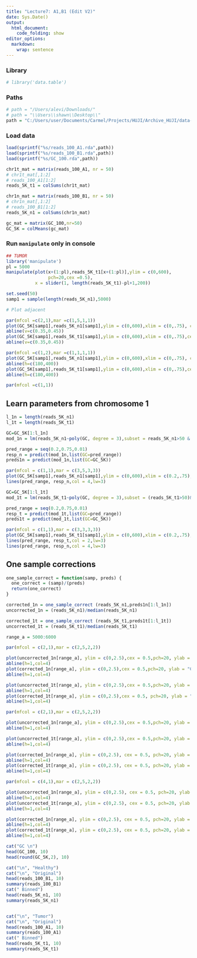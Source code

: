 ```yaml
---
title: "Lecture7: A1,B1 (Edit V2)"
date: Sys.Date()
output:
  html_document:
    code_folding: show
editor_options: 
  markdown: 
    wrap: sentence
---
```


### Library
```r
# library('data.table')
```

### Paths
```r
# path = "/Users/alevi/Downloads/"
# path = "\\Users\\shawn\\Desktop\\"
path = "C:/Users/user/Documents/Carmel/Projects/HUJI/Archive_HUJI/data-analysis-genomics/data"
```

### Load data
```r
load(sprintf("%s/reads_100_A1.rda",path))
load(sprintf("%s/reads_100_B1.rda",path))
load(sprintf("%s/GC_100.rda",path))
```

```r
chr1t_mat = matrix(reads_100_A1, nr = 50)
# chr1t_mat[,1:2]
# reads_100_A1[1:2]
reads_5K_t1 = colSums(chr1t_mat)

chr1n_mat = matrix(reads_100_B1, nr = 50)
# chr1n_mat[,1:2]
# reads_100_B1[1:2]
reads_5K_n1 = colSums(chr1n_mat)

gc_mat = matrix(GC_100,nr=50)
GC_5K = colMeans(gc_mat)
```


### Run `manipulate` only in console
```r
## TUMOR
library('manipulate')
pl = 5000
manipulate(plot(x+(1:pl),reads_5K_t1[x+(1:pl)],ylim = c(0,600),
                pch=20,cex =0.5), 
           x = slider(1, length(reads_5K_t1)-pl+1,200))
```

```r
set.seed(50)
samp1 = sample(length(reads_5K_n1),5000)
```

```r
# Plot adjacent

par(mfcol =c(2,1),mar =c(1,5,1,1))
plot(GC_5K[samp1],reads_5K_n1[samp1],ylim = c(0,600),xlim = c(0,.75), cex = 0.4, pch=20, ylab="Healthy 1")
abline(v=c(0.35,0.45))
plot(GC_5K[samp1],reads_5K_t1[samp1],ylim = c(0,600),xlim = c(0,.75),cex = 0.4, pch=20, ylab="Tumor 1")
abline(v=c(0.35,0.45))

par(mfcol =c(1,2),mar =c(1,1,1,1))
plot(GC_5K[samp1],reads_5K_n1[samp1],ylim = c(0,600),xlim = c(0,.75), cex = 0.4, pch=20, main="Healthy 1")
abline(h=c(180,400))
plot(GC_5K[samp1],reads_5K_t1[samp1],ylim = c(0,600),xlim = c(0,.75),cex = 0.4, pch=20, main="Tumor 1")
abline(h=c(180,400))

par(mfcol =c(1,1))

```

## Learn parameters from chromosome 1

```r
l_1n = length(reads_5K_n1)
l_1t = length(reads_5K_t1)

GC=GC_5K[1:l_1n]
mod_1n = lm(reads_5K_n1~poly(GC, degree = 3),subset = reads_5K_n1>50 & reads_5K_n1<600 )

pred_range = seq(0.2,0.75,0.01)
resp_n = predict(mod_1n,list(GC=pred_range))
preds1n = predict(mod_1n,list(GC=GC_5K))

par(mfcol = c(1,1),mar = c(3,5,3,3))
plot(GC_5K[samp1],reads_5K_n1[samp1],ylim = c(0,600),xlim = c(0.2,.75), cex = 0.5, pch=20, ylab = "Healthy 1")
lines(pred_range, resp_n,col = 4,lw=3)

```

```r
GC=GC_5K[1:l_1t]
mod_1t = lm(reads_5K_t1~poly(GC, degree = 3),subset = (reads_5K_t1>50)&(reads_5K_t1<500))

pred_range = seq(0.2,0.75,0.01)
resp_t = predict(mod_1t,list(GC=pred_range))
preds1t = predict(mod_1t,list(GC=GC_5K))

par(mfcol = c(1,1),mar = c(3,3,3,3))
plot(GC_5K[samp1],reads_5K_t1[samp1],ylim = c(0,600),xlim = c(0.2,.75), cex = 0.5, pch=20, main = "Tumor 1")
lines(pred_range, resp_t,col = 2,lw=3)
lines(pred_range, resp_n,col = 4,lw=3)
```

## One sample corrections
```r
one_sample_correct = function(samp, preds) {
  one_correct = (samp)/(preds)
  return(one_correct)
}
```

```r
corrected_1n = one_sample_correct (reads_5K_n1,preds1n[1:l_1n])
uncorrected_1n = (reads_5K_n1)/median(reads_5K_n1) 

corrected_1t = one_sample_correct (reads_5K_t1,preds1t[1:l_1t])
uncorrected_1t = (reads_5K_t1)/median(reads_5K_t1) 

range_a = 5000:6000
```

```r
par(mfcol = c(2,1),mar = c(2,5,2,2))

plot(uncorrected_1n[range_a], ylim = c(0,2.5),cex = 0.5,pch=20, ylab = "Before Fix", main = "Healthy 1")
abline(h=1,col=4)
plot(corrected_1n[range_a], ylim = c(0,2.5),cex = 0.5,pch=20, ylab = "Corrected")
abline(h=1,col=4)

plot(uncorrected_1t[range_a], ylim = c(0,2.5),cex = 0.5,pch=20, ylab = "Before Fix", main = "Tumor 1")
abline(h=1,col=4)
plot(corrected_1t[range_a], ylim = c(0,2.5),cex = 0.5, pch=20, ylab = "Corrected")
abline(h=1,col=4)

```

```r
par(mfcol = c(2,1),mar = c(2,5,2,2))

plot(uncorrected_1n[range_a], ylim = c(0,2.5),cex = 0.5,pch=20, ylab = "Healthy 1", main = "Before Fix")
abline(h=1,col=4)

plot(uncorrected_1t[range_a], ylim = c(0,2.5),cex = 0.5,pch=20, ylab = "Tumor 1")
abline(h=1,col=4)

plot(corrected_1n[range_a], ylim = c(0,2.5), cex = 0.5, pch=20, ylab = "Healthy 1", main = "Corrected")
abline(h=1,col=4)
plot(corrected_1t[range_a], ylim = c(0,2.5), cex = 0.5, pch=20, ylab = "Tumor 1")
abline(h=1,col=4)

```


```r
par(mfcol = c(4,1),mar = c(2,5,2,2))

plot(uncorrected_1n[range_a], ylim = c(0,2.5), cex = 0.5, pch=20, ylab = "Healthy 1", main = "Before Fix")
abline(h=1,col=4)
plot(uncorrected_1t[range_a], ylim = c(0,2.5), cex = 0.5, pch=20, ylab = "Tumor 1")
abline(h=1,col=4)

plot(corrected_1n[range_a], ylim = c(0,2.5), cex = 0.5, pch=20, ylab = "Healthy 1", main = "Corrected")
abline(h=1,col=4)
plot(corrected_1t[range_a], ylim = c(0,2.5), cex = 0.5, pch=20, ylab = "Tumor 1")
abline(h=1,col=4)

```


```r
cat("GC \n")
head(GC_100, 10)
head(round(GC_5K,2), 10)

cat("\n", "Healthy")
cat("\n", "Original")
head(reads_100_B1, 10)
summary(reads_100_B1)
cat(" Binned")
head(reads_5K_n1, 10)
summary(reads_5K_n1)


cat("\n", "Tumor")
cat("\n", "Original")
head(reads_100_A1, 10)
summary(reads_100_A1)
cat(" Binned")
head(reads_5K_t1, 10)
summary(reads_5K_t1)
```


